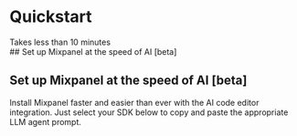
# Quickstart

<Cards>
  <Cards.Card icon title="Install Mixpanel" href="/docs/quickstart/install-mixpanel" />
  <Cards.Card icon title="Identify Users" href="/docs/quickstart/identify-users" />
  <Cards.Card icon title="Capture Events" href="/docs/quickstart/track-events" />
</Cards>

<div style={{ position: 'relative', padding: '24px', border: '1px solid #e5e7eb', borderRadius: '8px', marginBottom: '32px', marginTop: '32px' }}>
  <div style={{ position: 'absolute', top: '16px', right: '16px', padding: '4px 12px', backgroundColor: '#f3f4f6', borderRadius: '4px', fontSize: '14px', fontWeight: '500' }}>
    Takes less than 10 minutes
  </div>
  ## Set up Mixpanel at the speed of AI [beta]
  <h2 style={{ marginTop: 0 }}>Set up Mixpanel at the speed of AI [beta]</h2>
  <p>Install Mixpanel faster and easier than ever with the AI code editor integration. Just select your SDK below to copy and paste the appropriate LLM agent prompt.</p>
  <ExtendedButton
      title="Get Started"
      link="/docs/quickstart/install-with-ai"
    ></ExtendedButton>
</div>
